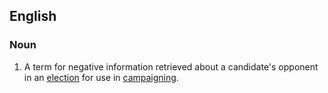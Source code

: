 ==English==

===Noun===
{{en-noun|-}}
# {{context|politics|lang=en}} A term for negative information retrieved about a candidate's opponent in an [[election]] for use in [[campaign]]ing.